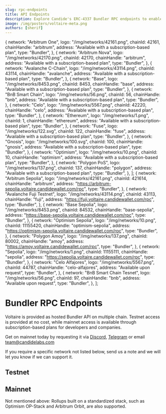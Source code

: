 ```yaml
---
slug: rpc-endpoints
title: API Endpoints
description: Explore Candide's ERC-4337 Bundler RPC endpoints to enable powerful interactions for Smart Wallets and seamless blockchain transactions. Learn how to integrate and leverage these endpoints for enhanced Dapp experiences
image: /img/posters/voltaire-meta.png
authors: [sherif]
---
```


  {
    network: "Arbitrum One",
    logo: "/img/networks/42161.png",
    chainId: 42161,
    chainHandle: "arbitrum",
    address: "Available with a subscription-based plan",
    type: "Bundler",
  },
  {
    network: "Arbitrum Nova",
    logo: "/img/networks/42170.png",
    chainId: 42170,
    chainHandle: "arbitrum",
    address: "Available with a subscription-based plan",
    type: "Bundler",
  },
  {
    network: "Avalanche C-Chain",
    logo: "/img/networks/43114.png",
    chainId: 43114,
    chainHandle: "avalanche",
    address: "Available with a subscription-based plan",
    type: "Bundler",
  },
  {
    network: "Base",
    logo: "/img/networks/8453.png",
    chainId: 8453,
    chainHandle: "base",
    address: "Available with a subscription-based plan",
    type: "Bundler",
  },
  {
    network: "BnB Smart Chain",
    logo: "/img/networks/56.png",
    chainId: 56,
    chainHandle: "bnb",
    address: "Available with a subscription-based plan",
    type: "Bundler",
  },
  {
    network: "Celo",
    logo: "/img/networks/5567.png",
    chainId: 42220,
    chainHandle: "celo",
    address: "Available with a subscription-based plan",
    type: "Bundler",
  },
  {
    network: "Ethereum",
    logo: "/img/networks/1.png",
    chainId: 1,
    chainHandle: "ethereum",
    address: "Available with a subscription-based plan",
    type: "Bundler",
  },
  {
    network: "Fuse",
    logo: "/img/networks/122.svg",
    chainId: 122,
    chainHandle: "fuse",
    address: "Available with a subscription-based plan",
    type: "Bundler",
  },
  {
    network: "Gnosis",
    logo: "/img/networks/100.svg",
    chainId: 100,
    chainHandle: "gnosis",
    address: "Available with a subscription-based plan",
    type: "Bundler",
  },
  {
    network: "Optimism",
    logo: "/img/networks/10.png",
    chainId: 10,
    chainHandle: "optimism",
    address: "Available with a subscription-based plan",
    type: "Bundler",
  },
  {
    network: "Polygon PoS",
    logo: "/img/networks/137.png",
    chainId: 137,
    chainHandle: "polygon",
    address: "Available with a subscription-based plan",
    type: "Bundler",
  },
];
  {
    network: "Arbitrum Sepolia",
    logo: "/img/networks/42161.png",
    chainId: 421614,
    chainHandle: "arbitrum",
    address: "https://arbitrum-sepolia.voltaire.candidewallet.com/rpc",
    type: "Bundler",
  },
  {
    network: "Avalanche Fuji Testnet",
    logo: "/img/networks/43114.png",
    chainId: 43113,
    chainHandle: "fuji",
    address: "https://fuji.voltaire.candidewallet.com/rpc",
    type: "Bundler",
  },
  {
    network: "Base Sepolia",
    logo: "/img/networks/8453.png",
    chainId: 84532,
    chainHandle: "base-sepolia",
    address: "https://base-sepolia.voltaire.candidewallet.com/rpc",
    type: "Bundler",
  },
  {
    network: "Optimism Sepolia",
    logo: "/img/networks/10.png",
    chainId: 11155420,
    chainHandle: "optimism-sepolia",
    address: "https://optimism-sepolia.voltaire.candidewallet.com/rpc",
    type: "Bundler",
  },
  {
    network: "Polygon Amoy",
    logo: "/img/networks/137.png",
    chainId: 80002,
    chainHandle: "amoy",
    address: "https://amoy.voltaire.candidewallet.com/rpc",
    type: "Bundler",
  },
  {
    network: "Sepolia",
    logo: "/img/networks/1.png",
    chainId: 11155111,
    chainHandle: "sepolia",
    address: "https://sepolia.voltaire.candidewallet.com/rpc",
    type: "Bundler",
  },
  {
    network: "Celo Alfajores",
    logo: "/img/networks/5567.png",
    chainId: 44787,
    chainHandle: "celo-alfajores",
    address: "Available upon request",
    type: "Bundler",
  },
  {
    network: "BnB Smart Chain Tesnet",
    logo: "/img/networks/56.png",
    chainId: 97,
    chainHandle: "bnb",
    address: "Available upon request",
    type: "Bundler",
  },
];

# Bundler RPC Endpoints

Voltaire is provided as hosted Bundler API on multiple chain. Testnet access is provided at no cost, while mainnet access is available through subscription-based plans for developers and companies.

Get on mainnet today by requesting it via [Discord](https://discord.gg/8q2H6BEJuf), [Telegram](https://t.me/heymarcopolo) or email team@candidelabs.com

If you require a specific network not listed below, send us a note and we will let you know if we can support it.

## Testnet

<BundlerEndPointTable items={testChainList} />


## Mainnet
 
<BundlerEndPointTable items={chainList} />

Not mentioned above: Rollups built on a standardized stack, such as Optimism OP-Stack and Arbitrum Orbit, are also supported.
